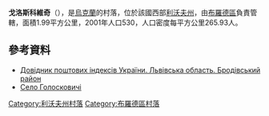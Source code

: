 {{coord|50|1|24|N|25|4|32|E|scale:100000|display=title}}

'''戈洛斯科維奇'''（{{lang-uk|Голосковичі}}），是[[烏克蘭|烏克蘭]]的村落，位於該國西部[[利沃夫州|利沃夫州]]，由[[布羅德區|布羅德區]]負責管轄，面積1.99平方公里，2001年人口530，人口密度每平方公里265.93人。

==參考資料==
*[http://www.uaidx.com/13/281/index Довідник поштових індексів України. Львівська область. Бродівський район] {{Wayback|url=http://www.uaidx.com/13/281/index |date=20160202002802 }}
* [http://gska2.rada.gov.ua/pls/z7502/A005?rdat1=22.08.2005&rf7571=19145 Село Голосковичі] {{Webarchive|url=https://archive.today/20120226124435/http://gska2.rada.gov.ua/pls/z7502/A005?rdat1=22.08.2005&rf7571=19145 |date=2012-02-26 }}

{{DEFAULTSORT:Голосковичі}}
[[Category:利沃夫州村落|Category:利沃夫州村落]]
[[Category:布羅德區村落|Category:布羅德區村落]]


{{Lviv-geo-stub}}
